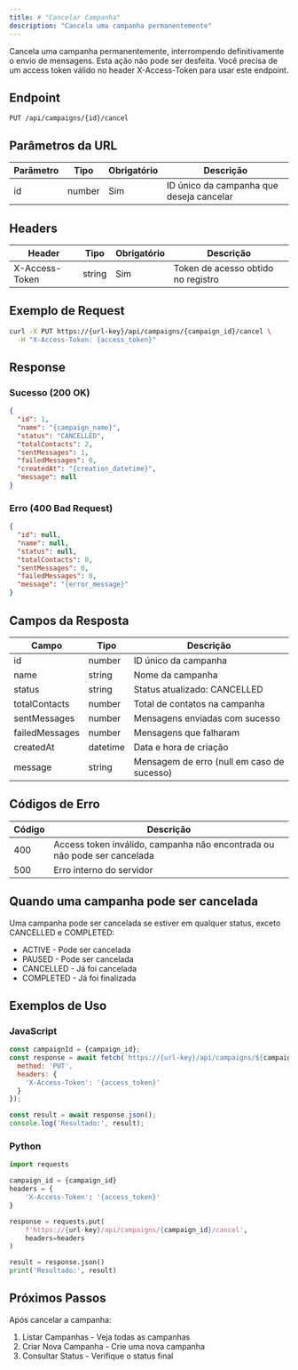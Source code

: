 ```yaml
---
title: # "Cancelar Campanha"
description: "Cancela uma campanha permanentemente"
---
```


<Warning>
Cancela uma campanha permanentemente, interrompendo definitivamente o envio de mensagens. Esta ação não pode ser desfeita.
</Warning>

<Note>
Você precisa de um access token válido no header X-Access-Token para usar este endpoint.
</Note>

## Endpoint

```http
PUT /api/campaigns/{id}/cancel
```

## Parâmetros da URL

| Parâmetro | Tipo | Obrigatório | Descrição |
|-----------|------|-------------|-----------|
| id | number | Sim | ID único da campanha que deseja cancelar |

## Headers

| Header | Tipo | Obrigatório | Descrição |
|--------|------|-------------|-----------|
| X-Access-Token | string | Sim | Token de acesso obtido no registro |

## Exemplo de Request

```bash
curl -X PUT https://{url-key}/api/campaigns/{campaign_id}/cancel \
  -H "X-Access-Token: {access_token}"
```

## Response

### Sucesso (200 OK)

```json
{
  "id": 1,
  "name": "{campaign_name}",
  "status": "CANCELLED",
  "totalContacts": 2,
  "sentMessages": 1,
  "failedMessages": 0,
  "createdAt": "{creation_datetime}",
  "message": null
}
```

### Erro (400 Bad Request)

```json
{
  "id": null,
  "name": null,
  "status": null,
  "totalContacts": 0,
  "sentMessages": 0,
  "failedMessages": 0,
  "message": "{error_message}"
}
```

## Campos da Resposta

| Campo | Tipo | Descrição |
|-------|------|-----------|
| id | number | ID único da campanha |
| name | string | Nome da campanha |
| status | string | Status atualizado: CANCELLED |
| totalContacts | number | Total de contatos na campanha |
| sentMessages | number | Mensagens enviadas com sucesso |
| failedMessages | number | Mensagens que falharam |
| createdAt | datetime | Data e hora de criação |
| message | string | Mensagem de erro (null em caso de sucesso) |

## Códigos de Erro

| Código | Descrição |
|--------|-----------|
| 400 | Access token inválido, campanha não encontrada ou não pode ser cancelada |
| 500 | Erro interno do servidor |

## Quando uma campanha pode ser cancelada

Uma campanha pode ser cancelada se estiver em qualquer status, exceto CANCELLED e COMPLETED:

- ACTIVE - Pode ser cancelada
- PAUSED - Pode ser cancelada
- CANCELLED - Já foi cancelada
- COMPLETED - Já foi finalizada

## Exemplos de Uso

### JavaScript

```javascript
const campaignId = {campaign_id};
const response = await fetch(`https://{url-key}/api/campaigns/${campaignId}/cancel`, {
  method: 'PUT',
  headers: {
    'X-Access-Token': '{access_token}'
  }
});

const result = await response.json();
console.log('Resultado:', result);
```

### Python

```python
import requests

campaign_id = {campaign_id}
headers = {
    'X-Access-Token': '{access_token}'
}

response = requests.put(
    f'https://{url-key}/api/campaigns/{campaign_id}/cancel',
    headers=headers
)

result = response.json()
print('Resultado:', result)
```

## Próximos Passos

Após cancelar a campanha:

1. Listar Campanhas - Veja todas as campanhas
2. Criar Nova Campanha - Crie uma nova campanha
3. Consultar Status - Verifique o status final